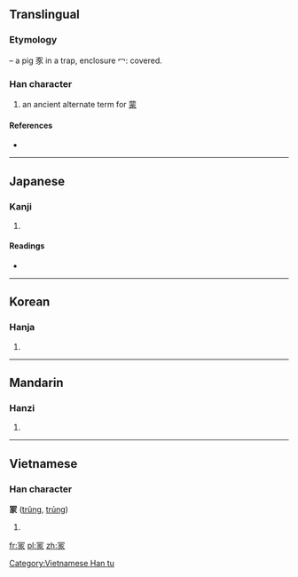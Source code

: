{{also|家|冢}}
==Translingual==

===Etymology===
{{Han compound|冖|豕|ls=ic}} – a pig 豕 in a trap, enclosure 冖: covered.

===Han character===
{{Han char|rn=14|rad=冖|as=08|sn=10|four=|canj=月一一人 (BMMO)}}
#an ancient alternate term for [[蒙]]

====References====
* {{Han ref|kx=0130.240|dkj=01584|dj=0293.040|hdz=10304.060|uh=51A1|ud=20897}}

----

==Japanese==

===Kanji===
{{ja-kanji|grade=|rs=冖08}}

# {{defn|lang=ja|sort=冖08}}

====Readings====
* {{ja-readings|on=[[ぼう]] (bō), [[も]] (mo)|kun=[[おおう]] (oou)}}

----

==Korean==

===Hanja===
{{ko-hanja|hangeul=몽|rv=mong|mr=mong}}

# {{defn|lang=ko|sort=冖08}}

----

==Mandarin==

===Hanzi===
{{cmn-hanzi|pin=[[méng]] ([[meng2]]), [[píng]] ([[ping2]])|wg=meng<sup>2</sup>, p'ing<sup>2</sup>}}

# {{defn|lang=cmn|sort=冖08}}

----

==Vietnamese==

===Han character===
'''冡''' ([[trũng]], [[trủng]])

# {{defn|lang=vi}}

[[Category:Vietnamese Han tu]]

[[fr:冡]]
[[pl:冡]]
[[zh:冡]]